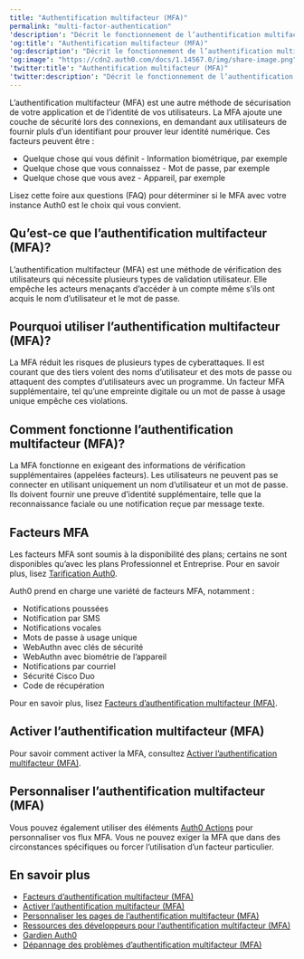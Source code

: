 ```yaml
---
title: "Authentification multifacteur (MFA)"
permalink: "multi-factor-authentication"
'description': "Décrit le fonctionnement de l’authentification multifacteur (MFA) dans Auth0."
'og:title': "Authentification multifacteur (MFA)"
'og:description': "Décrit le fonctionnement de l’authentification multifacteur (MFA) dans Auth0."
'og:image': "https://cdn2.auth0.com/docs/1.14567.0/img/share-image.png"
'twitter:title': "Authentification multifacteur (MFA)"
'twitter:description': "Décrit le fonctionnement de l’authentification multifacteur (MFA) dans Auth0."
---
```


<Card title="Vue d’ensemble">

L’authentification multifacteur (MFA) est une autre méthode de sécurisation de votre application et de l’identité de vos utilisateurs. La MFA ajoute une couche de sécurité lors des connexions, en demandant aux utilisateurs de fournir pluls d’un identifiant pour prouver leur identité numérique. Ces facteurs peuvent être :

* Quelque chose qui vous définit - Information biométrique, par exemple
* Quelque chose que vous connaissez - Mot de passe, par exemple
* Quelque chose que vous avez - Appareil, par exemple

Lisez cette foire aux questions (FAQ) pour déterminer si le MFA avec votre instance Auth0 est le choix qui vous convient.

</Card>

## Qu’est-ce que l’authentification multifacteur (MFA)?

L’authentification multifacteur (<Tooltip href="/docs/fr-ca/glossary?term=multifactor-authentication" tip="Authentification multifacteur (MFA)
Processus d’authentification de l’utilisateur qui utilise un facteur en plus du nom d’utilisateur et du mot de passe, tel qu’un code par SMS." cta="Voir le glossaire">MFA</Tooltip>) est une méthode de vérification des utilisateurs qui nécessite plusieurs types de validation utilisateur. Elle empêche les acteurs menaçants d’accéder à un compte même s’ils ont acquis le nom d’utilisateur et le mot de passe.

## Pourquoi utiliser l’authentification multifacteur (MFA)?

La MFA réduit les risques de plusieurs types de cyberattaques. Il est courant que des tiers volent des noms d’utilisateur et des mots de passe ou attaquent des comptes d’utilisateurs avec un programme. Un facteur MFA supplémentaire, tel qu’une empreinte digitale ou un mot de passe à usage unique empêche ces violations.

## Comment fonctionne l’authentification multifacteur (MFA)?

La MFA fonctionne en exigeant des informations de vérification supplémentaires (appelées facteurs). Les utilisateurs ne peuvent pas se connecter en utilisant uniquement un nom d’utilisateur et un mot de passe. Ils doivent fournir une preuve d’identité supplémentaire, telle que la reconnaissance faciale ou une notification reçue par message texte.

## Facteurs MFA

<Warning>

Les facteurs MFA sont soumis à la disponibilité des plans; certains ne sont disponibles qu’avec les plans Professionnel et Entreprise. Pour en savoir plus, lisez [Tarification Auth0](https://auth0.com/pricing).

</Warning>

Auth0 prend en charge une variété de facteurs MFA, notamment :

* Notifications poussées
* Notification par SMS
* Notifications vocales
* Mots de passe à usage unique
* WebAuthn avec clés de sécurité
* WebAuthn avec biométrie de l’appareil
* Notifications par courriel
* Sécurité Cisco Duo
* Code de récupération

Pour en savoir plus, lisez [Facteurs d’authentification multifacteur (MFA)](/docs/fr-ca/secure/multi-factor-authentication/multi-factor-authentication-factors).

## Activer l’authentification multifacteur (MFA)

Pour savoir comment activer la MFA, consultez [Activer l’authentification multifacteur (MFA)](/docs/fr-ca/secure/multi-factor-authentication/enable-mfa).

## Personnaliser l’authentification multifacteur (MFA)

Vous pouvez également utiliser des éléments [Auth0 Actions](/docs/fr-ca/customize/actions) pour personnaliser vos flux MFA. Vous ne pouvez exiger la MFA que dans des circonstances spécifiques ou forcer l’utilisation d’un facteur particulier.

## En savoir plus

* [Facteurs d’authentification multifacteur (MFA)](/docs/fr-ca/secure/multi-factor-authentication/multi-factor-authentication-factors)
* [Activer l’authentification multifacteur (MFA)](/docs/fr-ca/secure/multi-factor-authentication/enable-mfa)
* [Personnaliser les pages de l’authentification multifacteur (MFA)](/docs/fr-ca/secure/multi-factor-authentication/customize-mfa)
* [Ressources des développeurs pour l’authentification multifacteur (MFA)](/docs/fr-ca/secure/multi-factor-authentication/multi-factor-authentication-developer-resources)
* [Gardien Auth0](/docs/fr-ca/secure/multi-factor-authentication/auth0-guardian)
* [Dépannage des problèmes d’authentification multifacteur (MFA)](/docs/fr-ca/troubleshoot/authentication-issues/troubleshoot-mfa-issues)